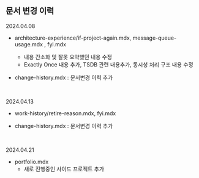 ## 문서 변경 이력

2024.04.08

- architecture-experience/if-project-again.mdx, message-queue-usage.mdx , fyi.mdx 
  - 내용 간소화 및 잘못 요약했던 내용 수정
  - Exactly Once 내용 추가, TSDB 관련 내용추가, 동시성 처리 구조 내용 수정

- change-history.mdx : 문서변경 이력 추가

 <br/>



2024.04.13

- work-history/retire-reason.mdx, fyi.mdx

- change-history.mdx : 문서변경 이력 추가

<br/>



2024.04.21

- portfolio.mdx 
  - 새로 진행중인 사이드 프로젝트 추가

